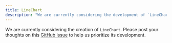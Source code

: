 ```yaml
---
title: LineChart
description: "We are currently considering the development of `LineChart`."
---
```


We are currently considering the creation of `LineChart`. Please post your thoughts on this [GitHub issue](https://github.com/yamada-ui/yamada-ui/issues/499) to help us prioritize its development.
